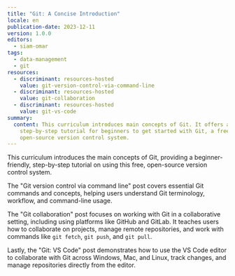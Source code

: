 ```yaml
---
title: "Git: A Concise Introduction"
locale: en
publication-date: 2023-12-11
version: 1.0.0
editors:
  - siam-omar
tags:
  - data-management
  - git
resources:
  - discriminant: resources-hosted
    value: git-version-control-via-command-line
  - discriminant: resources-hosted
    value: git-collaboration
  - discriminant: resources-hosted
    value: git-vs-code
summary:
  content: This curriculum introduces main concepts of Git. It offers a
    step-by-step tutorial for beginners to get started with Git, a free and
    open-source version control system.
---
```

This curriculum introduces the main concepts of Git, providing a beginner-friendly, step-by-step tutorial on using this free, open-source version control system.

The "Git version control via command line" post covers essential Git commands and concepts, helping users understand Git terminology, workflow, and command-line usage.

The "Git collaboration" post focuses on working with Git in a collaborative setting, including using platforms like GitHub and GitLab. It teaches users how to collaborate on projects, manage remote repositories, and work with commands like `git fetch`, `git push`, and `git pull`.

Lastly, the "Git: VS Code" post demonstrates how to use the VS Code editor to collaborate with Git across Windows, Mac, and Linux, track changes, and manage repositories directly from the editor.
